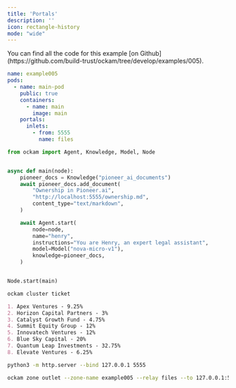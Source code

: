 ```yaml
---
title: 'Portals'
description: ''
icon: rectangle-history
mode: "wide"
---
```


<Tip>
You can find all the code for this example [on Github](https://github.com/build-trust/ockam/tree/develop/examples/005).
</Tip>


```yaml ockam.yaml
name: example005
pods:
  - name: main-pod
    public: true
    containers:
      - name: main
        image: main
    portals:
      inlets:
        - from: 5555
          name: files
```


```python images/main/main.py
from ockam import Agent, Knowledge, Model, Node


async def main(node):
    pioneer_docs = Knowledge("pioneer_ai_documents")
    await pioneer_docs.add_document(
        "Ownership in Pioneer.ai",
        "http://localhost:5555/ownership.md",
        content_type="text/markdown",
    )

    await Agent.start(
        node=node,
        name="henry",
        instructions="You are Henry, an expert legal assistant",
        model=Model("nova-micro-v1"),
        knowledge=pioneer_docs,
    )


Node.start(main)
```



```bash
ockam cluster ticket
```

```data/ownership.md
1. Apex Ventures - 9.25%
2. Horizon Capital Partners - 3%
3. Catalyst Growth Fund - 4.75%
4. Summit Equity Group - 12%
5. Innovatech Ventures - 12%
6. Blue Sky Capital - 20%
7. Quantum Leap Investments - 32.75%
8. Elevate Ventures - 6.25%
```


```bash
python3 -m http.server --bind 127.0.0.1 5555
```

```bash
ockam zone outlet --zone-name example005 --relay files --to 127.0.0.1:5555
```